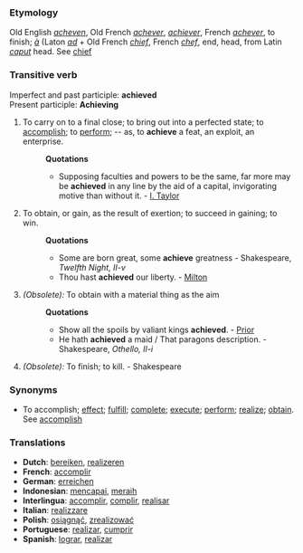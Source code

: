 ===Etymology===
Old English ''[[acheven]]'', Old French ''[[achever]]'', ''[[achiever]]'', French ''[[achever]]'', to finish; ''[[à]]'' (Laton ''[[ad]]'' + Old French ''[[chief]]'', French ''[[chef]]'', end, head, from Latin ''[[caput]]'' head. See [[chief]]
===Transitive verb===
Imperfect and past participle: '''achieved''' <br>
Present participle: '''Achieving'''
#To carry on to a final close; to bring out into a perfected state; to [[accomplish]]; to [[perform]]; -- as, to '''achieve''' a feat, an exploit, an enterprise.
#:'''Quotations'''
#:*Supposing faculties and powers to be the same, far more may be '''achieved''' in any line by the aid of a capital, invigorating motive than without it. - [[I. Taylor]]
#To obtain, or gain, as the result of exertion; to succeed in gaining; to win.
#:'''Quotations'''
#:*Some are born great, some '''achieve''' greatness - Shakespeare, ''Twelfth Night, II-v''
#:*Thou hast '''achieved''' our liberty. - [[Milton]]
#''(Obsolete):'' To obtain with a material thing as the aim
#:'''Quotations'''
#:*Show all the spoils by valiant kings '''achieved'''. - [[Prior]]
#:*He hath '''achieved''' a maid / That paragons description. - Shakespeare, ''Othello, II-i''
#''(Obsolete):'' To finish; to kill. - Shakespeare
===Synonyms===
*To accomplish; [[effect]]; [[fulfill]]; [[complete]]; [[execute]]; [[perform]]; [[realize]]; [[obtain]]. See [[accomplish]]

=== Translations ===
*'''Dutch''': [[bereiken]], [[realizeren]]
*'''French''': [[accomplir]] 
*'''German''': [[erreichen]] 
*'''Indonesian''': [[capai|mencapai]], [[raih|meraih]]
*'''Interlingua''': [[accomplir]], [[complir]], [[realisar]] 
*'''Italian''': [[realizzare]] 
*'''Polish''': [[osiągnąć]], [[zrealizować]]
*'''Portuguese''': [[realizar]], [[cumprir]]
*'''Spanish''': [[lograr]], [[realizar]]